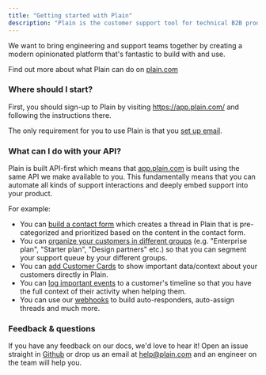 ```yaml
---
title: "Getting started with Plain"
description: "Plain is the customer support tool for technical B2B products."
---
```


We want to bring engineering and support teams together by creating a modern opinionated platform that's fantastic to build with and use.

Find out more about what Plain can do on [plain.com](https://plain.com)

### Where should I start?

First, you should sign-up to Plain by visiting https://app.plain.com/ and following the instructions there.

The only requirement for you to use Plain is that you [set up email](/pages/email-setup).

### What can I do with your API?

Plain is built API-first which means that [app.plain.com](https://app.plain.com) is built using the same API we make available to you. This fundamentally means that you can automate all kinds of support interactions and deeply embed support into your product.

For example:

- You can [build a contact form](/pages/contact-forms-setup) which creates a thread in Plain that is pre-categorized and prioritized based on the content in the contact form.
- You can [organize your customers in different groups](/pages/graphql/customers/customer-groups) (e.g. "Enterprise plan", "Starter plan", "Design partners" etc.) so that you can segment your support queue by your different groups.
- You can [add Customer Cards](/pages/customer-cards-setup) to show important data/context about your customers directly in Plain.
- You can [log important events](/pages/events-setup) to a customer's timeline so that you have the full context of their activity when helping them.
- You can use our [webhooks](/pages/webhooks) to build auto-responders, auto-assign threads and much more.

### Feedback & questions

If you have any feedback on our docs, we'd love to hear it! Open an issue straight in [Github](https://github.com/team-plain/docs) or drop us an email
at [help@plain.com](mailto:help@plain.com) and an engineer on the team will help you.
